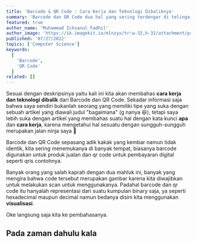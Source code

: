 ```yaml
---
title: 'Barcode & QR Code : Cara Kerja dan Teknologi Dibaliknya'
summary: 'Barcode dan QR Code dua hal yang sering terdengar di telinga kita namun sangat asing di otak kita, mari kita membahasnya.'
featured: true
author_name: 'Muhammad Ichsanul Fadhil'
author_image: 'https://ik.imagekit.io/mlnzyx/tr:w-32,h-32/attachment/profile.webp'
published: '07/27/2022'
topics: ['Computer Science']
keywords:
  [
    'Barcode',
    'QR Code'
  ]
related: []
---
```


Sesuai dengan deskripsinya yaitu kali ini kita akan membahas **cara kerja dan teknologi dibalik** dari Barcode dan QR Code. Sekadar informasi saja bahwa saya sendiri bukanlah seorang yang memiliki tipe yang suka dengan sebuah artikel yang diawali judul "bagaimana" (g nanya 😆), tetapi saya lebih suka dengan artikel yang membahas suatu hal dengan kata kunci **apa** dan **cara kerja**, karena mengetahui hal sesuatu dengan sungguh-sungguh merupakan jalan ninja saya 🥷

Barcode dan QR Code sepasang adik kakak yang kembar namun tidak identik, kita sering menemukanya di banyak tempat, biasanya barcode digunakan untuk produk jualan dan qr code untuk pembayaran digital seperti qris contohnya.

Banyak orang yang salah kaprah dengan dua mahluk ini, banyak yang mengira bahwa code tersebut merupakan gambar karena kita diwajibkan untuk melakukan scan untuk menggunakanya. Padahal barcode dan qr code itu hanyalah representasi dari suatu kumpulan binary saja, ya seperti hexadecimal maupun decimal namun bedanya disini kita menggunakan **visualisasi**.

Oke langsung saja kita ke pembahasanya.

## Pada zaman dahulu kala


